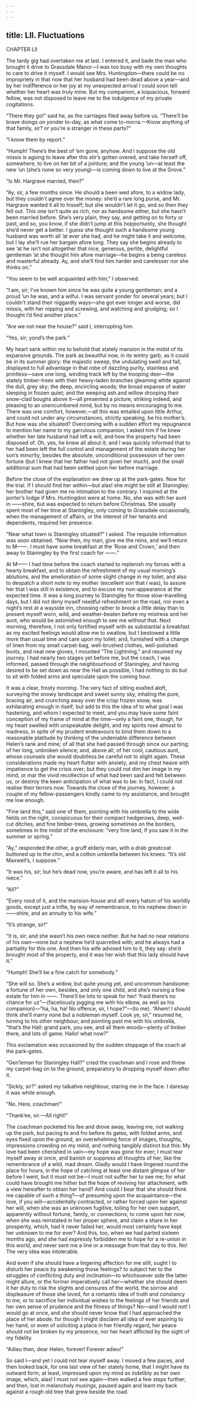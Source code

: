 ```yaml
---
---
---
```

title: LII. Fluctuations
---

CHAPTER LII

The tardy gig had overtaken me at last. I entered it, and bade the man who brought it drive to Grassdale Manor—I was too busy with my own thoughts to care to drive it myself. I would see Mrs. Huntingdon—there could be no impropriety in that now that her husband had been dead above a year—and by her indifference or her joy at my unexpected arrival I could soon tell whether her heart was truly mine. But my companion, a loquacious, forward fellow, was not disposed to leave me to the indulgence of my private cogitations.

“There they go!” said he, as the carriages filed away before us. “There’ll be brave doings on yonder to-day, as what come to-morra.—Know anything of that family, sir? or you’re a stranger in these parts?”

“I know them by report.”

“Humph! There’s the best of ’em gone, anyhow. And I suppose the old missis is agoing to leave after this stir’s gotten overed, and take herself off, somewhere, to live on her bit of a jointure; and the young ’un—at least the new ’un (she’s none so very young)—is coming down to live at the Grove.”

“Is Mr. Hargrave married, then?”

“Ay, sir, a few months since. He should a been wed afore, to a widow lady, but they couldn’t agree over the money: she’d a rare long purse, and Mr. Hargrave wanted it all to hisself; but she wouldn’t let it go, and so then they fell out. This one isn’t quite as rich, nor as handsome either, but she hasn’t been married before. She’s very plain, they say, and getting on to forty or past, and so, you know, if she didn’t jump at this hopportunity, she thought she’d never get a better. I guess she thought such a handsome young husband was worth all ’at ever she had, and he might take it and welcome, but I lay she’ll rue her bargain afore long. They say she begins already to see ’at he isn’t not altogether that nice, generous, perlite, delightful gentleman ’at she thought him afore marriage—he begins a being careless and masterful already. Ay, and she’ll find him harder and carelesser nor she thinks on.”

“You seem to be well acquainted with him,” I observed.

“I am, sir; I’ve known him since he was quite a young gentleman; and a proud ’un he was, and a wilful. I was servant yonder for several years; but I couldn’t stand their niggardly ways—she got ever longer and worse, did missis, with her nipping and screwing, and watching and grudging; so I thought I’d find another place.”

“Are we not near the house?” said I, interrupting him.

“Yes, sir; yond’s the park.”

My heart sank within me to behold that stately mansion in the midst of its expansive grounds. The park as beautiful now, in its wintry garb, as it could be in its summer glory: the majestic sweep, the undulating swell and fall, displayed to full advantage in that robe of dazzling purity, stainless and printless—save one long, winding track left by the trooping deer—the stately timber-trees with their heavy-laden branches gleaming white against the dull, grey sky; the deep, encircling woods; the broad expanse of water sleeping in frozen quiet; and the weeping ash and willow drooping their snow-clad boughs above it—all presented a picture, striking indeed, and pleasing to an unencumbered mind, but by no means encouraging to me. There was one comfort, however,—all this was entailed upon little Arthur, and could not under any circumstances, strictly speaking, be his mother’s. But how was she situated? Overcoming with a sudden effort my repugnance to mention her name to my garrulous companion, I asked him if he knew whether her late husband had left a will, and how the property had been disposed of. Oh, yes, he knew all about it; and I was quickly informed that to her had been left the full control and management of the estate during her son’s minority, besides the absolute, unconditional possession of her own fortune (but I knew that her father had not given her much), and the small additional sum that had been settled upon her before marriage.

Before the close of the explanation we drew up at the park-gates. Now for the trial. If I should find her within—but alas! she might be still at Staningley: her brother had given me no intimation to the contrary. I inquired at the porter’s lodge if Mrs. Huntingdon were at home. No, she was with her aunt in ——shire, but was expected to return before Christmas. She usually spent most of her time at Staningley, only coming to Grassdale occasionally, when the management of affairs, or the interest of her tenants and dependents, required her presence.

“Near what town is Staningley situated?” I asked. The requisite information was soon obtained. “Now then, my man, give me the reins, and we’ll return to M——. I must have some breakfast at the ‘Rose and Crown,’ and then away to Staningley by the first coach for ——.”

At M—— I had time before the coach started to replenish my forces with a hearty breakfast, and to obtain the refreshment of my usual morning’s ablutions, and the amelioration of some slight change in my toilet, and also to despatch a short note to my mother (excellent son that I was), to assure her that I was still in existence, and to excuse my non-appearance at the expected time. It was a long journey to Staningley for those slow-travelling days, but I did not deny myself needful refreshment on the road, nor even a night’s rest at a wayside inn, choosing rather to brook a little delay than to present myself worn, wild, and weather-beaten before my mistress and her aunt, who would be astonished enough to see me without that. Next morning, therefore, I not only fortified myself with as substantial a breakfast as my excited feelings would allow me to swallow, but I bestowed a little more than usual time and care upon my toilet; and, furnished with a change of linen from my small carpet-bag, well-brushed clothes, well-polished boots, and neat new gloves, I mounted “The Lightning,” and resumed my journey. I had nearly two stages yet before me, but the coach, I was informed, passed through the neighbourhood of Staningley, and having desired to be set down as near the Hall as possible, I had nothing to do but to sit with folded arms and speculate upon the coming hour.

It was a clear, frosty morning. The very fact of sitting exalted aloft, surveying the snowy landscape and sweet sunny sky, inhaling the pure, bracing air, and crunching away over the crisp frozen snow, was exhilarating enough in itself; but add to this the idea of to what goal I was hastening, and whom I expected to meet, and you may have some faint conception of my frame of mind at the time—only a faint one, though, for my heart swelled with unspeakable delight, and my spirits rose almost to madness, in spite of my prudent endeavours to bind them down to a reasonable platitude by thinking of the undeniable difference between Helen’s rank and mine; of all that she had passed through since our parting; of her long, unbroken silence; and, above all, of her cool, cautious aunt, whose counsels she would doubtless be careful not to slight again. These considerations made my heart flutter with anxiety, and my chest heave with impatience to get the crisis over; but they could not dim her image in my mind, or mar the vivid recollection of what had been said and felt between us, or destroy the keen anticipation of what was to be: in fact, I could not realise their terrors now. Towards the close of the journey, however, a couple of my fellow-passengers kindly came to my assistance, and brought me low enough.

“Fine land this,” said one of them, pointing with his umbrella to the wide fields on the right, conspicuous for their compact hedgerows, deep, well-cut ditches, and fine timber-trees, growing sometimes on the borders, sometimes in the midst of the enclosure: “very fine land, if you saw it in the summer or spring.”

“Ay,” responded the other, a gruff elderly man, with a drab greatcoat buttoned up to the chin, and a cotton umbrella between his knees. “It’s old Maxwell’s, I suppose.”

“It was his, sir; but he’s dead now, you’re aware, and has left it all to his niece.”

“All?”

“Every rood of it, and the mansion-house and all! every hatom of his worldly goods, except just a trifle, by way of remembrance, to his nephew down in ——shire, and an annuity to his wife.”

“It’s strange, sir!”

“It is, sir; and she wasn’t his own niece neither. But he had no near relations of his own—none but a nephew he’d quarrelled with; and he always had a partiality for this one. And then his wife advised him to it, they say: she’d brought most of the property, and it was her wish that this lady should have it.”

“Humph! She’ll be a fine catch for somebody.”

“She will so. She’s a widow, but quite young yet, and uncommon handsome: a fortune of her own, besides, and only one child, and she’s nursing a fine estate for him in ——. There’ll be lots to speak for her! ’fraid there’s no chance for uz”—(facetiously jogging me with his elbow, as well as his companion)—“ha, ha, ha! No offence, sir, I hope?”—(to me). “Ahem! I should think she’ll marry none but a nobleman myself. Look ye, sir,” resumed he, turning to his other neighbour, and pointing past me with his umbrella, “that’s the Hall: grand park, you see, and all them woods—plenty of timber there, and lots of game. Hallo! what now?”

This exclamation was occasioned by the sudden stoppage of the coach at the park-gates.

“Gen’leman for Staningley Hall?” cried the coachman and I rose and threw my carpet-bag on to the ground, preparatory to dropping myself down after it.

“Sickly, sir?” asked my talkative neighbour, staring me in the face. I daresay it was white enough.

“No. Here, coachman!”

“Thank’ee, sir.—All right!”

The coachman pocketed his fee and drove away, leaving me, not walking up the park, but pacing to and fro before its gates, with folded arms, and eyes fixed upon the ground, an overwhelming force of images, thoughts, impressions crowding on my mind, and nothing tangibly distinct but this: My love had been cherished in vain—my hope was gone for ever; I must tear myself away at once, and banish or suppress all thoughts of her, like the remembrance of a wild, mad dream. Gladly would I have lingered round the place for hours, in the hope of catching at least one distant glimpse of her before I went, but it must not be—I must not suffer her to see me; for what could have brought me hither but the hope of reviving her attachment, with a view hereafter to obtain her hand? And could I bear that she should think me capable of such a thing?—of presuming upon the acquaintance—the love, if you will—accidentally contracted, or rather forced upon her against her will, when she was an unknown fugitive, toiling for her own support, apparently without fortune, family, or connections; to come upon her now, when she was reinstated in her proper sphere, and claim a share in her prosperity, which, had it never failed her, would most certainly have kept her unknown to me for ever? And this, too, when we had parted sixteen months ago, and she had expressly forbidden me to hope for a re-union in this world, and never sent me a line or a message from that day to this. No! The very idea was intolerable.

And even if she should have a lingering affection for me still, ought I to disturb her peace by awakening those feelings? to subject her to the struggles of conflicting duty and inclination—to whichsoever side the latter might allure, or the former imperatively call her—whether she should deem it her duty to risk the slights and censures of the world, the sorrow and displeasure of those she loved, for a romantic idea of truth and constancy to me, or to sacrifice her individual wishes to the feelings of her friends and her own sense of prudence and the fitness of things? No—and I would not! I would go at once, and she should never know that I had approached the place of her abode: for though I might disclaim all idea of ever aspiring to her hand, or even of soliciting a place in her friendly regard, her peace should not be broken by my presence, nor her heart afflicted by the sight of my fidelity.

“Adieu then, dear Helen, forever! Forever adieu!”

So said I—and yet I could not tear myself away. I moved a few paces, and then looked back, for one last view of her stately home, that I might have its outward form, at least, impressed upon my mind as indelibly as her own image, which, alas! I must not see again—then walked a few steps further; and then, lost in melancholy musings, paused again and leant my back against a rough old tree that grew beside the road.
